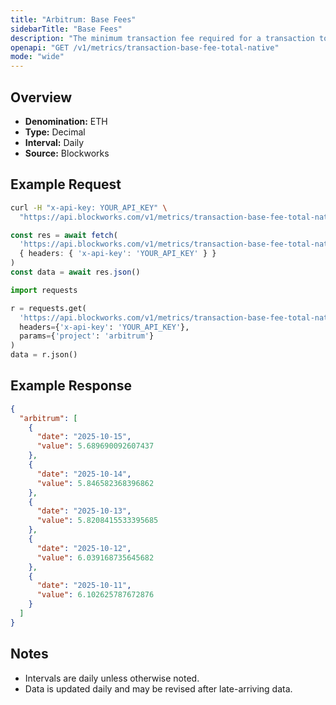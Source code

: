 ```yaml
---
title: "Arbitrum: Base Fees"
sidebarTitle: "Base Fees"
description: "The minimum transaction fee required for a transaction to be included in a block"
openapi: "GET /v1/metrics/transaction-base-fee-total-native"
mode: "wide"
---
```


## Overview

- **Denomination:** ETH
- **Type:** Decimal
- **Interval:** Daily
- **Source:** Blockworks

## Example Request

<CodeGroup>

```bash cURL
curl -H "x-api-key: YOUR_API_KEY" \
  "https://api.blockworks.com/v1/metrics/transaction-base-fee-total-native?project=arbitrum"
```

```typescript TypeScript
const res = await fetch(
  'https://api.blockworks.com/v1/metrics/transaction-base-fee-total-native?project=arbitrum',
  { headers: { 'x-api-key': 'YOUR_API_KEY' } }
)
const data = await res.json()
```

```python Python
import requests

r = requests.get(
  'https://api.blockworks.com/v1/metrics/transaction-base-fee-total-native',
  headers={'x-api-key': 'YOUR_API_KEY'},
  params={'project': 'arbitrum'}
)
data = r.json()
```

</CodeGroup>

## Example Response

```json
{
  "arbitrum": [
    {
      "date": "2025-10-15",
      "value": 5.689690092607437
    },
    {
      "date": "2025-10-14",
      "value": 5.846582368396862
    },
    {
      "date": "2025-10-13",
      "value": 5.8208415533395685
    },
    {
      "date": "2025-10-12",
      "value": 6.039168735645682
    },
    {
      "date": "2025-10-11",
      "value": 6.102625787672876
    }
  ]
}
```

## Notes
- Intervals are daily unless otherwise noted.
- Data is updated daily and may be revised after late-arriving data.